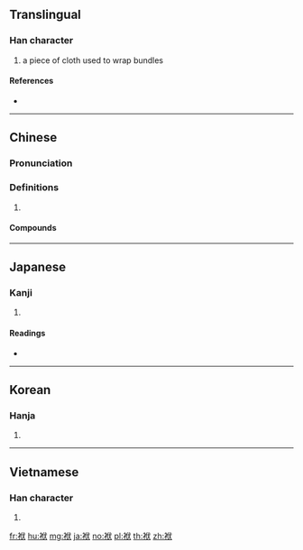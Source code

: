 {{character info/new}}
==Translingual==

===Han character===
{{Han char|rn=145|rad=衣|as=06|sn=12|four=33234|canj=LOIK}}

# a piece of cloth used to wrap bundles

====References====
* {{Han ref|kx=1115.220|dkj=34232|dj=1581.010|hdz=53089.040|uh=88B1|ud=34993|bh=B5F6|bd=46582}}


----

==Chinese==
{{zh-forms}}

===Pronunciation===
{{zh-pron
|m=fú
|c=fuk6
|mn=ho̍k
|cat=
}}

===Definitions===
{{zh-hanzi}}

# {{rfdef|zh}}

====Compounds====
{{zh-der|卸包袱|包袱|包袱底兒|放包袱|戲包袱|袱駝|鏡袱|遞包袱}}

----

==Japanese==

===Kanji===
{{ja-kanji|grade=|rs=衣06}}

# {{defn|lang=ja|sort=衣06}}

====Readings====
* {{ja-readings|on=[[ふく]] (fuku)|kun=[[ふくさ]] (fukusa)|nanori=}}

----

==Korean==

===Hanja===
{{ko-hanja|hangeul=복|eumhun=|rv=bok|mr=pok|y=pok}}

# {{defn|lang=ko|sort=衣06}}

----

==Vietnamese==

===Han character===
{{vi-hantu|[[phục]], [[phất]]|rs=衣06}}

# {{defn|lang=vi|sort=衣06}}

[[fr:袱]]
[[hu:袱]]
[[mg:袱]]
[[ja:袱]]
[[no:袱]]
[[pl:袱]]
[[th:袱]]
[[zh:袱]]